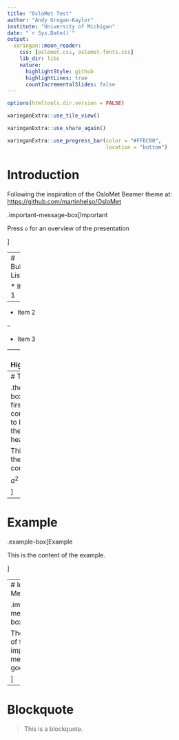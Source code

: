 ```yaml
---
title: "OsloMet Test"
author: "Andy Grogan-Kaylor"
institute: "University of Michigan"
date: "`r Sys.Date()`"
output:
  xaringan::moon_reader:
    css: [oslomet.css, oslomet-fonts.css]
    lib_dir: libs
    nature:
      highlightStyle: github
      highlightLines: true
      countIncrementalSlides: false
---
```


```r

options(htmltools.dir.version = FALSE)

```

```r

xaringanExtra::use_tile_view()

xaringanExtra::use_share_again()

xaringanExtra::use_progress_bar(color = "#FFDC00", 
                                location = "bottom")


```

# Introduction

Following the inspiration of the OsloMet Beamer theme at: [https://github.com/martinhelso/OsloMet](https://github.com/martinhelso/OsloMet)

.important-message-box[Important 

Press `o` for an overview of the presentation

]

---
# Bulleted List

* Item 1

--

* Item 2

--

* Item 3

---
# Highlighting

This text is .highlight[highlighted].

This text is a .description[description].

---
# Theorem

.theorem-box[The first line is considered to be the theorem header.

This is the theorem content. 

$a^2 + b^2 = c^2$

]

---
# Example

.example-box[Example

This is the content of the example.

]

---
# Important Message

.important-message-box[Important 

The content of this important message goes here.

]

---
# Blockquote

> This is a blockquote.






